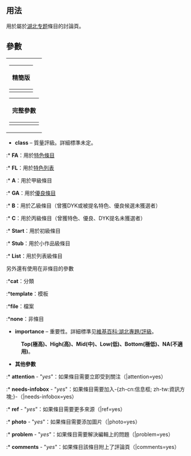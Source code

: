 <includeonly><!-- 在這裡加入模板的保護標識 --></includeonly><noinclude>{{template doc page viewed directly}}</noinclude>
<!-- 在本行下編輯模板說明 -->

== 用法 ==
用於屬於[[维基百科:湖北专题|湖北专题]]條目的討論頁。
== 參數 ==
{| align=right style="background:transparent; width:0"
|
{| class="wikitable"
|-
!精簡版
|-
|<pre style="font-size:90%">{{湖北专题
|class = 
|importance =
|cover = 
|screenshot = 
|needs-infobox = 
}}
</pre>
|}
{| class="wikitable"
|-
!完整參數
|-
|<pre style="font-size:90%">{{湖北专题
|class = 
|importance =
|attention = 
|needs-infobox = 
|cover = 
|screenshot = 
|peer = 
|old-peer = 
}}
</pre>
|}
|}

* '''class''' – 質量評級。詳細標準未定。
:* '''FA'''：用於[[Wikipedia:特色條目|特色條目]]
:* '''FL'''：用於[[Wikipedia:特色列表|特色列表]]
:* '''A'''：用於甲級條目
:* '''GA'''：用於[[Wikipedia:優良條目|優良條目]]
:* '''B'''：用於乙級條目（曾獲DYK或被提名特色、優良候選未獲選者）
:* '''C'''：用於丙級條目（曾獲特色、優良、DYK提名未獲選者）
:* '''Start'''：用於初級條目
:* '''Stub'''：用於小作品級條目
:* '''List'''：用於列表級條目

另外還有使用在非條目的參數
:*'''cat'''：分類
:*'''template'''：模板
:*'''file'''：檔案
:*'''none'''：非條目

* '''importance''' – 重要性。詳細標準见[[維基百科:湖北專題/評級]]。
:'''Top(極高)、High(高)、Mid(中)、Low(低)、Bottom(極低)、NA(不適用)'''。

* '''其他參數'''
:* '''attention''' - "''yes''"：如果條目需要立即受到關注（|attention=yes）
:* '''needs-infobox''' - "''yes''"：如果條目需要加入-{zh-cn:信息框; zh-tw:資訊方塊;}-（|needs-infobox=yes）
:* '''ref''' - "''yes''"：如果條目需要更多來源（|ref=yes）
:* '''photo''' - "''yes''"：如果條目需要添加圖片（|photo=yes）
:* '''problem''' - "''yes''"：如果條目需要解決編輯上的問題（|problem=yes）
:* '''comments''' - "''yes''"：如果條目該條目附上了評論頁（|comments=yes）

<includeonly>
<!-- 本行下加入模板的分類 -->

<!-- 本行下加入模板的跨語言鏈接 -->

</includeonly>